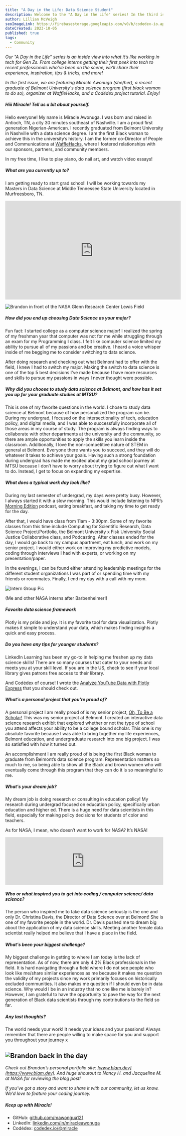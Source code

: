 ```yaml
---
title: "A Day in the Life: Data Science Student"
description: Welcome to the "A Day in the Life" series! In the third issue, we are spotlighting Miracle Awonuga, a recent graduate of Belmont University in Nashville with a data science degree and the first black woman to achieve this in the university's history.
author: Lillian McVeigh
seoImageLink: https://firebasestorage.googleapis.com/v0/b/codedex-io.appspot.com/o/blogs%2Fa-day-in-the-life-swe-wafflehacks-organizer%2Fbanner.png?alt=media&token=5aae0ee3-08e3-4e5b-93ce-eb31f281b45e&_gl=1*18wkpny*_ga*MzU3MDYxNjE0LjE2NjYxMTQ4MDM.*_ga_CW55HF8NVT*MTY5NjUyNDcwNi4xOTkuMS4xNjk2NTI2MzUwLjM3LjAuMA..
dateCreated: 2023-10-05
published: true
tags:
  - Community
---
```


_Our "A Day in the Life" series is an inside view into what it’s like working in tech for Gen Zs. From college interns getting their first peek into tech to recent professionals who’ve been on the scene, we’ll share their experience, inspiration, tips & tricks, and more!_

_In the first issue, we are featuring Miracle Awonuga (she/her), a recent graduate of Belmont University's data science program (first black woman to do so), organizer at WaffleHacks, and a Codédex project tutorial. Enjoy!_

##### Hiii Miracle! Tell us a bit about yourself.

Hello everyone! My name is Miracle Awonuga. I was born and raised in Antioch, TN, a city 30 minutes southeast of Nashville. I am a proud first generation Nigerian-American. I recently graduated from Belmont University in Nashville with a data science degree. I am the first Black woman to achieve this in the university’s history. I am the former co-Director of People and Communications at [WaffleHacks](https://wafflehacks.org), where I fostered relationships with our sponsors, partners, and community members. 

In my free time, I like to play piano, do nail art, and watch video essays!

##### What are you currently up to? 

I am getting ready to start grad school! I will be working towards my Masters in Data Science at Middle Tennessee State University located in Murfreesboro, TN. 

<iframe width="560" height="315" src="https://www.youtube.com/embed/RgoX-bwu4g4?si=nYAbxBbAVly4PGpL" title="YouTube video player" frameBorder="0" allow="accelerometer; autoplay; clipboard-write; encrypted-media; gyroscope; picture-in-picture; web-share" allowFullScreen></iframe>

![Brandon in front of the NASA Glenn Research Center Lewis Field](https://imgur.com/s8hm0mU.png)

##### How did you end up choosing Data Science as your major?

Fun fact: I started college as a computer science major! I realized the spring of my freshman year that computer was not for me while struggling through an exam for my Programming I class. I felt like computer science limited my ability to pursue all of my passions and be creative. I heard a voice whisper inside of me begging me to consider switching to data science. 

After doing research and checking out what Belmont had to offer with the field, I knew I had to switch my major. Making the switch to data science is one of the top 5 best decisions I’ve made because I have more resources and skills to pursue my passions in ways I never thought were possible.

##### Why did you choose to study data science at Belmont, and how has it set you up for your graduate studies at MTSU?

This is one of my favorite questions in the world. I chose to study data science at Belmont because of how personalized the program can be. During my undergrad, I focused on the intersectionality of tech, education policy, and digital media, and I was able to successfully incorporate all of those areas in my course of study. The program is always finding ways to collaborate with other departments at the university and the community, so there are ample opportunities to apply the skills you learn inside the classroom. Additionally, I love the non-competitive nature of STEM in general at Belmont. Everyone there wants you to succeed, and they will do whatever it takes to achieve your goals. Having such a strong foundation during undergrad has made me excited about my grad school journey at MTSU because I don’t have to worry about trying to figure out what I want to do. Instead, I get to focus on expanding my expertise.

##### What does a typical work day look like?

During my last semester of undergrad, my days were pretty busy. However, I always started it with a slow morning. This would include listening to NPR’s [Morning Edition](https://www.npr.org/programs/morning-edition) podcast, eating breakfast, and taking my time to get ready for the day. 

After that, I would have class from 11am - 3:30pm. Some of my favorite classes from this time include Computing for Scientific Research, Data Science Project/Portfolio, the Belmont University x Fisk University Social Justice Collaborative class, and Podcasting. After classes ended for the day, I would go back to my campus apartment, eat lunch, and work on my senior project. I would either work on improving my predictive models, coding through interviews I had with experts, or working on my presentation/paper. 

In the evenings, I can be found either attending leadership meetings for the different student organizations I was part of or spending time with my friends or roommates. Finally, I end my day with a call with my mom.

![Intern Group Pic](https://imgur.com/9gVkLA3.png)
<div style={{textAlign: "center"}}>(Me and other NASA interns after Barbenheimer!)</div>

##### Favorite data science framework

Plotly is my pride and joy. It is my favorite tool for data visualization. Plotly makes it simple to understand your data, which makes finding insights a quick and easy process.

##### Do you have any tips for younger students?

LinkedIn Learning has been my go-to in helping me freshen up my data science skills! There are so many courses that cater to your needs and meets you at your skill level. If you are in the US, check to see if your local library gives patrons free access to their library.

And Codédex of course! I wrote the [Analyze YouTube Data with Plotly Express](https://www.codedex.io/projects/visualize-youtube-data-with-plotl) that you should check out.

##### What’s a personal project that you're proud of?

A personal project I am really proud of is my senior project, [Oh, To Be a Scholar!](https://github.com/mawonuga121/ohtobeascholar) This was my senior project at Belmont. I created an interactive data science research exhibit that explored whether or not the type of school you attend affects your ability to be a college bound scholar. This one is my absolute favorite because I was able to bring together my life experiences, Belmont education, and undergraduate research into one big project. I was so satisfied with how it turned out. 

An accomplishment I am really proud of is being the first Black woman to graduate from Belmont’s data science program. Representation matters so much to me, so being able to show all the Black and brown women who will eventually come through this program that they can do it is so meaningful to me.

##### What's your dream job?

My dream job is doing research or consulting in education policy! My research during undergrad focused on education policy, specifically urban education and higher ed.  There is a huge need for data scientists in this field, especially for making policy decisions for students of color and teachers.  

As for NASA, I mean, who doesn’t want to work for NASA? It’s NASA! 

<iframe style={{ borderRadius: "12px" }} src="https://open.spotify.com/embed/episode/44dCgxTrwyVRb9l0inyQv9?utm_source=generator&theme=0" width="100%" height="152" frameBorder="0" allowFullScreen allow="autoplay; clipboard-write; encrypted-media; fullscreen; picture-in-picture" loading="lazy"></iframe>

##### Who or what inspired you to get into coding / computer science/ data science?

The person who inspired me to take data science seriously is the one and only Dr. Christina Davis, the Director of Data Science over at Belmont! She is one of my favorite people in the world. Dr. Davis pushed me to dream big about the application of my data science skills. Meeting another female data scientist really helped me believe that I have a place in the field.

##### What's been your biggest challenge?

My biggest challenge in getting to where I am today is the lack of representation. As of now, there are only 4.2% Black professionals in the field. It is hard navigating through a field where I do not see people who look like me/share similar experiences as me because it makes me question the validity of my projects since my work primarily focuses on historically excluded communities. It also makes me question if I should even be in data science. Why would I be in an industry that no one like me is barely in? However, I am grateful to have the opportunity to pave the way for the next generation of Black data scientists through my contributions to the field so far.

##### Any last thoughts?

The world needs your work! It needs your ideas and your passions! Always remember that there are people willing to make space for you and support you throughout your journey x

![Brandon back in the day](https://imgur.com/Zbt1EAr.png)
---

_Check out Brandon’s personal portfolio site: ​​​​[www.blam.dev](https://www.blam.dev). And huge shoutout to Nancy H. and Jacqueline M. at NASA for reviewing the blog post!_

_If you’ve got a story and want to share it with our community, let us know. We’d love to feature your coding journey._

##### Keep up with Miracle!

- GitHub: [github.com/mawongua121](https://www.github.com/mawonuga121)
- LinkedIn: [linkedin.com/in/miracleawonuga](https://www.linkedin.com/in/miracleawonuga)
- Codédex: [codedex.io/@miracle](https://www.codedex.io/@miracle)

